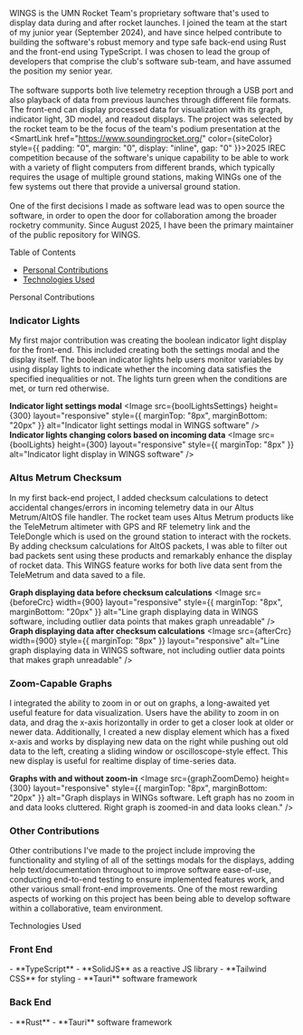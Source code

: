 
WINGS is the UMN Rocket Team's proprietary software that's used to display data during and after rocket launches. I joined
the team at the start of my junior year (September 2024), and have since helped contribute to building the software's robust
memory and type safe back-end using Rust and the front-end using TypeScript. I was chosen to lead the group of developers that
comprise the club's software sub-team, and have assumed the position my senior year. \
\
The software supports both live telemetry reception through a USB port and also playback of data from 
previous launches through different file formats. The front-end can display processed data for visualization with its graph, indicator 
light, 3D model, and readout displays. The project was selected by the rocket team to be the focus of the team's podium presentation
at the 
<SmartLink href="https://www.soundingrocket.org/" color={siteColor} style={{ padding: "0", margin: "0", display: "inline", gap: "0" }}>2025 IREC competition</SmartLink>
because of the software's unique capability to be able to work with a variety of flight computers from different brands, which typically 
requires the usage of multiple ground stations, making WINGs one of the few systems out there that provide a universal ground station. \
\
One of the first decisions I made as software lead was to open source the software, in order to open the door for collaboration 
among the broader rocketry community. Since August 2025, I have been the primary maintainer of the public repository for WINGS.


<Heading
    wrap="balance" as="h2"
    marginTop="24" marginBottom="12">
    Table of Contents
</Heading>

- [Personal Contributions](#personal-contributions)
- [Technologies Used](#technologies-used)


<Heading
    id="personal-contributions"
    wrap="balance" as="h2"
    marginTop="24" marginBottom="12">
    Personal Contributions
</Heading>

<h3 
    style={{ marginTop: "17px", marginBottom: "15px" }}>
    Indicator Lights
</h3>

My first major contribution was creating the boolean indicator light display for the front-end. This included creating both the
settings modal and the display itself. The boolean indicator lights help users monitor variables by using display lights
to indicate whether the incoming data satisfies the specified inequalities or not. The lights turn green when the conditions are met,
or turn red otherwise.

<Flex
    direction='column' alignItems="center"
    position="relative" padding="32">
    <b className={styles.b}>Indicator light settings modal</b>
    <Image 
        src={boolLightsSettings} height={300} layout="responsive"
        style={{ marginTop: "8px", marginBottom: "20px" }}
        alt="Indicator light settings modal in WINGS software" />
    <b className={styles.b}>Indicator lights changing colors based on incoming data</b>
    <Image
        src={boolLights} height={300} layout="responsive"
        style={{ marginTop: "8px" }}
        alt="Indicator light display in WINGS software" />
</Flex>

<h3 
    style={{ marginTop: "17px", marginBottom: "15px" }}>
    Altus Metrum Checksum
</h3>

In my first back-end project, I added checksum calculations to detect accidental changes/errors in incoming telemetry data in our Altus Metrum/AltOS file handler. 
The rocket team uses Altus Metrum products like the TeleMetrum altimeter with GPS and RF telemetry link and the TeleDongle which is 
used on the ground station to interact with the rockets. By adding checksum calculations for AltOS packets, I was able to filter out bad packets 
sent using these products and remarkably enhance the display of rocket data. This WINGS feature works for both live data sent from the 
TeleMetrum and data saved to a file.

<Flex
    direction='column' alignItems="center"
    position="relative" padding="32" >
    <b className={styles.b}>Graph displaying data before checksum calculations</b>
    <Image 
        src={beforeCrc} width={900} layout="responsive"
        style={{ marginTop: "8px", marginBottom: "20px" }}
        alt="Line graph displaying data in WINGS software, including outlier data points that makes graph unreadable" />
    <b className={styles.b}>Graph displaying data after checksum calculations</b>
    <Image
        src={afterCrc} width={900}
        style={{ marginTop: "8px" }} layout="responsive"
        alt="Line graph displaying data in WINGS software, not including outlier data points that makes graph unreadable" />
</Flex>

<h3
    style={{ marginTop: "17px", marginBottom: "15px" }}>
    Zoom-Capable Graphs
</h3>

I integrated the ability to zoom in or out on graphs, a long-awaited yet useful feature for data visualization. Users have the ability 
to zoom in on data, and drag the x-axis horizontally in order to get a closer look at older or newer data. Additionally, I created a new 
display element which has a fixed x-axis and works by displaying new data on the right while pushing out old data to the left, 
creating a sliding window or oscilloscope-style effect. This new display is useful for realtime display of time-series data.

<Flex
    direction='column' alignItems="center"
    position="relative" padding="32">
    <b className={styles.b}>Graphs with and without zoom-in</b>
    <Image 
        src={graphZoomDemo} height={300} layout="responsive"
        style={{ marginTop: "8px", marginBottom: "20px" }}
        alt="Graph displays in WINGs software. Left graph has no zoom in and data looks cluttered. 
            Right graph is zoomed-in and data looks clean." />
        
</Flex>


<h3 
    style={{ marginTop: "17px", marginBottom: "15px" }}>
    Other Contributions
</h3>

Other contributions I've made to the project include improving the functionality and styling of all of the settings modals for the
displays, adding help text/documentation throughout to improve software ease-of-use, conducting end-to-end testing to ensure implemented
features work, and other various small front-end improvements. One of the most rewarding aspects of working on this project has been
being able to develop software within a collaborative, team environment.


<Heading
    id="technologies-used"
    wrap="balance" as="h2"
    marginTop="24" marginBottom="4">
    Technologies Used
</Heading>

<h3
    style={{ marginTop: "20px", marginBottom: "15px" }}>
    Front End
</h3>
- **TypeScript**
- **SolidJS** as a reactive JS library
- **Tailwind CSS** for styling
- **Tauri** software framework

<h3
    style={{ marginTop: "25px", marginBottom: "15px" }}>
    Back End
</h3>
- **Rust**
- **Tauri** software framework